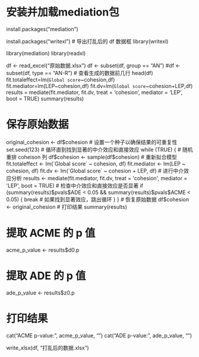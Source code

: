 # 安装并加载mediation包
install.packages("mediation")

install.packages("writexl")
# 导出打乱后的 df 数据框
library(writexl)



library(mediation)
library(readxl)

df <- read_excel("原始数据.xlsx")
df <- subset(df, group == "AN")
#df <- subset(df, type == "AN-R")
# 查看生成的数据前几行
head(df)
fit.totaleffect=lm(`Global score`~cohesion,df)
fit.mediator=lm(LEP~cohesion,df)
fit.dv=lm(`Global score`~cohesion+LEP,df)
results = mediate(fit.mediator, fit.dv, treat = 'cohesion', mediator = 'LEP', boot = TRUE)
summary(results)


# 保存原始数据
original_cohesion <- df$cohesion
# 设置一个种子以确保结果的可重复性
set.seed(123)
# 循环直到找到显著的中介效应和直接效应
while (TRUE) {
  # 随机重排 coheison 列
  df$cohesion <- sample(df$cohesion)
  # 重新拟合模型
  fit.totaleffect <- lm(`Global score` ~ cohesion, df)
  fit.mediator <- lm(LEP ~ cohesion, df)
  fit.dv <- lm(`Global score` ~ cohesion + LEP, df)
  # 进行中介效应分析
  results <- mediate(fit.mediator, fit.dv, treat = 'cohesion', mediator = 'LEP', boot = TRUE)
  # 检查中介效应和直接效应是否显著
  if (summary(results)$pvals$ADE < 0.05 && summary(results)$pvals$ACME < 0.05) {
    break  # 如果找到显著效应，跳出循环
  }
}
# 恢复原始数据
df$cohesion <- original_cohesion
# 打印结果
summary(results)


# 提取 ACME 的 p 值
acme_p_value <- results$d0.p

# 提取 ADE 的 p 值
ade_p_value <- results$z0.p

# 打印结果
cat("ACME p-value:", acme_p_value, "\n")
cat("ADE p-value:", ade_p_value, "\n")

write_xlsx(df, "打乱后的数据.xlsx")




